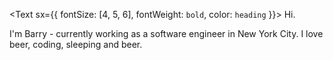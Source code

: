 <Text sx={{ fontSize: [4, 5, 6], fontWeight: `bold`, color: `heading` }}>
  Hi.
</Text>

I'm Barry - currently working as a software engineer in New York City. I love beer, coding, sleeping and beer.